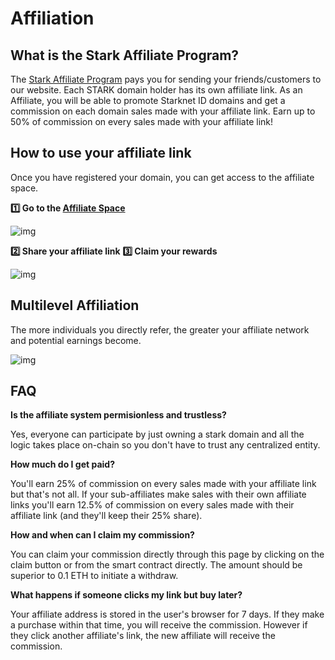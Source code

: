 # Affiliation

## What is the Stark Affiliate Program?

The [Stark Affiliate Program](https://starknet.id/affiliates/individual-program) pays you for sending your friends/customers to our website. Each STARK domain holder has its own affiliate link. As an Affiliate, you will be able to promote Starknet ID domains and get a commission on each domain sales made with your affiliate link. Earn up to 50% of commission on every sales made with your affiliate link!

## How to use your affiliate link

Once you have registered your domain, you can get access to the affiliate space.

**1️⃣ Go to the [Affiliate Space](https://affiliate.starknet.id/)**

![img](public/illustrations/affiliate.webp)

**2️⃣ Share your affiliate link**
**3️⃣ Claim your rewards**

![img](public/illustrations/claim.webp)

## Multilevel Affiliation

The more individuals you directly refer, the greater your affiliate network and potential earnings become.

![img](public/illustrations/recursive.webp)

## FAQ

**Is the affiliate system permisionless and trustless?**

Yes, everyone can participate by just owning a stark domain and all the logic takes place on-chain so you don't have to trust any centralized entity.

**How much do I get paid?**

You'll earn 25% of commission on every sales made with your affiliate link but that's not all. If your sub-affiliates make sales with their own affiliate links you'll earn 12.5% of commission on every sales made with their affiliate link (and they'll keep their 25% share).

**How and when can I claim my commission?**

You can claim your commission directly through this page by clicking on the claim button or from the smart contract directly. The amount should be superior to 0.1 ETH to initiate a withdraw.

**What happens if someone clicks my link but buy later?**

Your affiliate address is stored in the user's browser for 7 days. If they make a purchase within that time, you will receive the commission. However if they click another affiliate's link, the new affiliate will receive the commission.